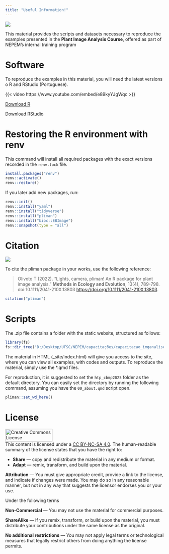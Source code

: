 ```yaml
---
title: "Useful Information!"
---
```


![](capa.jpg)

This material provides the scripts and datasets necessary to reproduce the examples presented in the **Plant Image Analysis Course**, offered as part of NEPEM’s internal training program

# Software

To reproduce the examples in this material, you will need the latest versions o R and RStudio (Portuguese).

{{< video https://www.youtube.com/embed/e89kyYJgWqc >}}

<a class="btn btn-success" href="https://cran.r-project.org/bin/windows/base/" target="_blank"><i class="fa fa-save"></i> Download R</a>

<a class="btn btn-success" href="https://www.rstudio.com/products/rstudio/download/" target="_blank"><i class="fa fa-save"></i> Download RStudio</a>

# Restoring the R environment with renv
This command will install all required packages with the exact versions recorded in the `renv.lock` file. 


```r
install.packages("renv")
renv::activate()
renv::restore()
```



If you later add new packages, run:
```r
renv::init()
renv::install("yaml")
renv::install("tidyverse")
renv::install("pliman")
renv::install("bioc::EBImage")
renv::snapshot(type = "all")
```



# Citation

[![](paper.png)](https://besjournals.onlinelibrary.wiley.com/doi/full/10.1111/2041-210X.13803)

To cite the pliman package in your works, use the following reference:

>  Olivoto T (2022). “Lights, camera, pliman! An R package for plant image analysis.” **Methods in Ecology
  and Evolution**, 13(4), 789-798. doi:10.1111/2041-210X.13803 <https://doi.org/10.1111/2041-210X.13803>.

```r
citation("pliman")
```

# Scripts

The .zip file contains a folder with the static website, structured as follows:

```r
library(fs)
fs::dir_tree("D:/Desktop/UFSC/NEPEM/capacitações/capacitacao_imganalise", recurse = 1)
```

The material in HTML (\_site/index.html) will give you access to the site, where you can view all examples, with codes and outputs. To reproduce the material, simply use the \*.qmd files.

For reproduction, it is suggested to set the `htp_cbmp2025` folder as the default directory. You can easily set the directory by running the following command, assuming you have the `00_about.qmd` script open.

```r
pliman::set_wd_here()
```


# License

<a rel="license" href="http://creativecommons.org/licenses/by-nc-sa/4.0/" target="_blank" rel="noopener"><img src="https://raw.githubusercontent.com/TiagoOlivoto/tiagoolivoto/master/static/img/gemsr/license.jpg" alt="Creative Commons License" style="border-width:0" width="150" height="40"/></a><br />This content is licensed under a <a rel="license" href="http://creativecommons.org/licenses/by-nc-sa/4.0/">CC BY-NC-SA 4.0</a>. The human-readable summary of the license states that you have the right to:

-   **Share** — copy and redistribute the material in any medium or format.
-   **Adapt** — remix, transform, and build upon the material.

**Attribution** — You must give appropriate credit, provide a link to the license, and indicate if changes were made. You may do so in any reasonable manner, but not in any way that suggests the licensor endorses you or your use.

Under the following terms

**Non-Commercial** — You may not use the material for commercial purposes.

**ShareAlike** — If you remix, transform, or build upon the material, you must distribute your contributions under the same license as the original.

**No additional restrictions** — You may not apply legal terms or technological measures that legally restrict others from doing anything the license permits.
